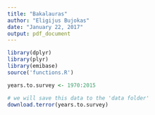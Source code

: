 ```yaml
---
title: "Bakalauras"
author: "Eligijus Bujokas"
date: "January 22, 2017"
output: pdf_document
---
```


```r
library(dplyr)
library(plyr)
library(emibase)
source('functions.R')
```

```r
years.to.survey <- 1970:2015
```

```r
# we will save this data to the 'data folder'
download.terror(years.to.survey) 



```



